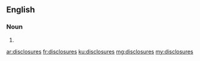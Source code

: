 ==English==

===Noun===
{{head|en|plural}}

# {{plural of|disclosure|lang=en}}

[[ar:disclosures]]
[[fr:disclosures]]
[[ku:disclosures]]
[[mg:disclosures]]
[[my:disclosures]]